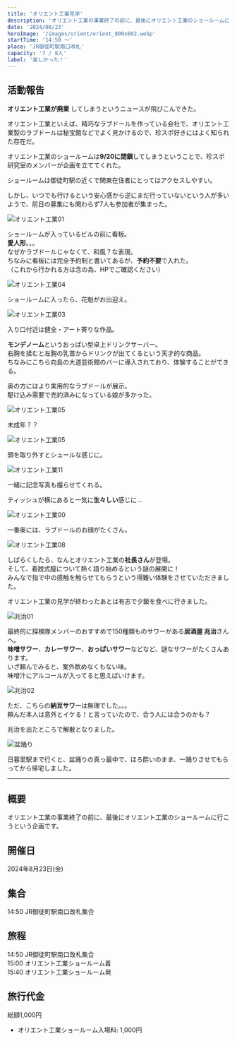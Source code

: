 ```yaml
---
title: 'オリエント工業見学'
description: 'オリエント工業の事業終了の前に、最後にオリエント工業のショールームに行こうという企画です。'
date: '2024/08/23'
heroImage: '/images/orient/orient_800x602.webp'
startTime: '14:50 〜'
place: 'JR御徒町駅南口改札'
capacity: '7 / 8人'
label: '楽しかった！'
---
```


## 活動報告

**オリエント工業が廃業** してしまうというニュースが飛びこんできた。

オリエント工業といえば、精巧なラブドールを作っている会社で、オリエント工業製のラブドールは秘宝館などでよく見かけるので、珍スポ好きにはよく知られた存在だ。

オリエント工業のショールームは**9/20に閉鎖**してしまうということで、珍スポ研究室のメンバーが企画を立ててくれた。

ショールームは御徒町駅の近くで関東在住者にとってはアクセスしやすい。


しかし、いつでも行けるという安心感から逆にまだ行っていないという人が多いようで、前日の募集にも関わらず7人も参加者が集まった。


![オリエント工業01](/images/orient/orient01_800x1063.webp)

ショールームが入っているビルの前に看板。  
**愛人形**。。。  
なぜかラブドールじゃなくて、和風？な表現。  
ちなみに看板には完全予約制と書いてあるが、**予約不要**で入れた。  
（これから行かれる方は念の為、HPでご確認ください）

![オリエント工業04](/images/orient/orient04_800x1063.webp)

ショールームに入ったら、花魁がお出迎え。

![オリエント工業03](/images/orient/orient03_800x602.webp)

入り口付近は健全・アート寄りな作品。

<AdultImage url="/images/orient/mondenormu_800x1063.webp" alt="モンデノーム" />

**モンデノーム**というおっぱい型卓上ドリンクサーバー。  
右胸を揉むと左胸の乳首からドリンクが出てくるという天才的な商品。  
ちなみにこちら向島の大道芸術館のバーに導入されており、体験することができる。


<AdultImage url="/images/orient/orient09_800x1063.webp" alt="オリエント工業09" />

奥の方にはより実用的なラブドールが展示。  
駆け込み需要で売約済みになっている娘が多かった。


![オリエント工業05](/images/orient/orient05_800x1063.webp)

未成年？？

![オリエント工業05](/images/orient/orient07_800x1063.webp)

頭を取り外すとシュールな感じに。

![オリエント工業11](/images/orient/orient11_800x1063.webp)

一緒に記念写真も撮らせてくれる。 


<AdultImage url="/images/orient/orient10_800x1063.webp" alt="オリエント工業10" />

ティッシュが横にあると一気に**生々しい**感じに...


![オリエント工業00](/images/orient/orient_800x602.webp)

一番奥には、ラブドールのお顔がたくさん。

![オリエント工業08](/images/orient/orient08_800x1063.webp)

しばらくしたら、なんとオリエント工業の**社長さん**が登場。  
そして、着脱式膣について熱く語り始めるという謎の展開に！  
みんなで指で中の感触を触らせてもらうという得難い体験をさせていただきました。


オリエント工業の見学が終わったあとは有志で夕飯を食べに行きました。


![兆治01](/images/orient/choji01_800x1063.webp)

最終的に探検隊メンバーのおすすめで150種類ものサワーがある**居酒屋 兆治**さんへ。  
**味噌サワー**、**カレーサワー**、**おっぱいサワー**などなど、謎なサワーがたくさんあります。  
いざ頼んでみると、案外飲めなくもない味。  
味噌汁にアルコールが入ってると思えばいけます。

![兆治02](/images/orient/choji02_800x1063.webp)

ただ、こちらの**納豆サワー**は無理でした。。。  
頼んだ本人は意外とイケる！と言っていたので、合う人には合うのかも？

兆治を出たところで解散となりました。

![盆踊り](/images/orient/bon_800x602.webp)

日暮里駅まで行くと、盆踊りの真っ最中で、ほろ酔いのまま、一踊りさせてもらってから帰宅しました。

---
## 概要

オリエント工業の事業終了の前に、最後にオリエント工業のショールームに行こうという企画です。

## 開催日

2024年8月23日(金)

## 集合

14:50 JR御徒町駅南口改札集合

## 旅程

14:50 JR御徒町駅南口改札集合  
15:00 オリエント工業ショールーム着  
15:40 オリエント工業ショールーム発

## 旅行代金

総額1,000円

- オリエント工業ショールーム入場料: 1,000円
